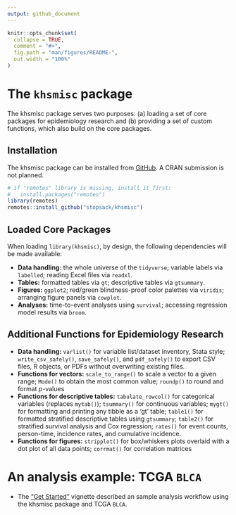 ```yaml
---
output: github_document 
---
```


<!-- README.md is generated from README.Rmd. Please edit that file -->

```r
knitr::opts_chunk$set(
  collapse = TRUE,
  comment = "#>",
  fig.path = "man/figures/README-",
  out.width = "100%"
)

```

# The `khsmisc` package

<!-- badges: start -->
<!-- badges: end -->

The khsmisc package serves two purposes: (a) loading a set of core packages for epidemiology research and (b) providing a set of custom functions, which also build on the core packages.

## Installation

The khsmisc package can be installed from [GitHub](https://github.com/stopsack/khsmisc). A CRAN submission is not planned.

```r
# if "remotes" library is missing, install it first:
#   install.packages("remotes")
library(remotes)
remotes::install_github("stopsack/khsmisc")
```


## Loaded Core Packages

When loading `library(khsmisc)`, by design, the following dependencies will be made available:

* **Data handling:** the whole universe of the `tidyverse`;
variable labels via `labelled`; reading Excel files via `readxl`.
* **Tables:** formatted tables via `gt`; descriptive tables via `gtsummary`.
* **Figures:** `ggplot2`; red/green blindness-proof color palettes via `viridis`;
  arranging figure panels via `cowplot`.
* **Analyses:** time-to-event analyses using `survival`;
  accessing regression model results via `broom`.

## Additional Functions for Epidemiology Research

* **Data handling:** `varlist()` for variable list/dataset inventory, Stata style; `write_csv_safely()`, `save_safely()`, and `pdf_safely()` to export CSV files, R objects, or PDFs without overwriting existing files.
* **Functions for vectors:** `scale_to_range()` to scale a vector to a given range; `Mode()` to obtain the most common value; `roundp()` to round and format *p*-values
* **Functions for descriptive tables:** `tabulate_rowcol()` for categorical variables (replaces `mytab()`); `tsummary()` for continuous variables; `mygt()` for formatting and printing any tibble as a 'gt' table; `table1()` for formatted stratified descriptive tables using `gtsummary`; `table2()` for stratified survival analysis and Cox regression; `rates()` for event counts, person-time, incidence rates, and cumulative incidence.
* **Functions for figures:** `stripplot()` for box/whiskers plots overlaid with a dot plot of all data points; `corrmat()` for correlation matrices


# An analysis example: TCGA `BLCA`

* The ["Get Started"](articles/khsmisc.html) vignette described an sample analysis workflow using the khsmisc package and TCGA `BLCA`.
